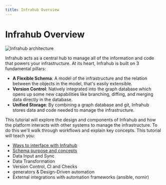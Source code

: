 ```yaml
---
title: Infrahub Overview
---
```


# Infrahub Overview

![Infrahub architecture](../../media/design.png)

Infrahub acts as a central hub to manage all of the information and code that powers your infrastructure. At its heart, Infrahub is built on 3 fundamental pillars:

- **A Flexible Schema**: A model of the infrastructure and the relation between the objects in the model, that's easily extensible.
- **Version Control**: Natively integrated into the graph database which opens up some new capabilities like branching, diffing, and merging data directly in the database.
- **Unified Storage**: By combining a graph database and git, Infrahub stores data and code needed to manage the infrastructure.

This tutorial will explore the design and components of Infrahub and how the platform interacts with other systems to manage the infrastructure. To do this we'll walk through workflows and explain key concepts. This tutorial will teach you:

- [Ways to interface with Infrahub](./interfaces)
- [Schema purpose and concepts](./schema)
- Data Input and Sync
- Data Transformation
- Version Control, CI and Checks
- generators & Design-Driven automation
- External integrations  with automation frameworks (ansible, nornir)
